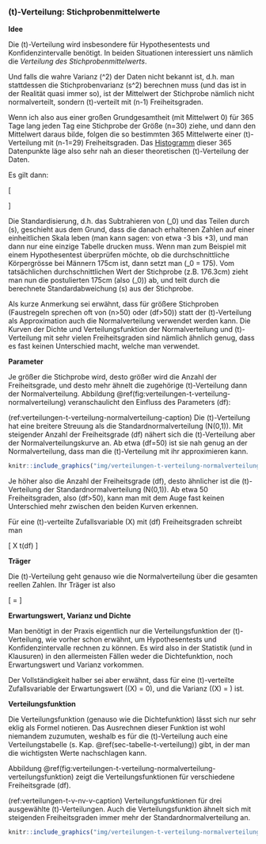 ### \(t\)-Verteilung: Stichprobenmittelwerte {#sec-t-verteilung}

**Idee**

Die \(t\)-Verteilung wird insbesondere für Hypothesentests und Konfidenzintervalle benötigt. In beiden Situationen interessiert uns nämlich die *Verteilung des Stichprobenmittelwerts*.

Und falls die wahre Varianz \(\sigma^2\) der Daten nicht bekannt ist, d.h. man stattdessen die Stichprobenvarianz \(s^2\) berechnen muss (und das ist in der Realität quasi immer so), ist der Mittelwert der Stichprobe nämlich nicht normalverteilt, sondern \(t\)-verteilt mit \(n-1\) Freiheitsgraden.

Wenn ich also aus einer großen Grundgesamtheit (mit Mittelwert 0) für 365 Tage lang jeden Tag eine Stichprobe der Größe \(n=30\) ziehe, und dann den Mittelwert daraus bilde, folgen die so bestimmten 365 Mittelwerte einer \(t\)-Verteilung mit \(n-1=29\) Freiheitsgraden. Das [Histogramm](#sec-histogramme) dieser 365 Datenpunkte läge also sehr nah an dieser theoretischen \(t\)-Verteilung der Daten.

Es gilt dann:

\[ \begin{aligned} T &= \frac{\bar{X} - \mu_0}{s} \sqrt{n} \\ T & \sim t(n-1) \end{aligned} \]

Die Standardisierung, d.h. das Subtrahieren von \(\mu_0\) und das Teilen durch \(s\), geschieht aus dem Grund, dass die danach erhaltenen Zahlen auf einer einheitlichen Skala leben (man kann sagen: von etwa -3 bis +3), und man dann nur eine einzige Tabelle drucken muss. Wenn man zum Beispiel mit einem Hypothesentest überprüfen möchte, ob die durchschnittliche Körpergrösse bei Männern 175cm ist, dann setzt man \(\mu_0 = 175\). Vom tatsächlichen durchschnittlichen Wert der Stichprobe (z.B. 176.3cm) zieht man nun die postulierten 175cm (also \(\mu_0\)) ab, und teilt durch die berechnete Standardabweichung \(s\) aus der Stichprobe.

Als kurze Anmerkung sei erwähnt, dass für größere Stichproben (Faustregeln sprechen oft von \(n>50\) oder \(df>50\)) statt der \(t\)-Verteilung als Approximation auch die Normalverteilung verwendet werden kann. Die Kurven der Dichte und Verteilungsfunktion der Normalverteilung und \(t\)-Verteilung mit sehr vielen Freiheitsgraden sind nämlich ähnlich genug, dass es fast keinen Unterschied macht, welche man verwendet.

**Parameter**

Je größer die Stichprobe wird, desto größer wird die Anzahl der Freiheitsgrade, und desto mehr ähnelt die zugehörige \(t\)-Verteilung dann der Normalverteilung. Abbildung \@ref(fig:verteilungen-t-verteilung-normalverteilung) veranschaulicht den Einfluss des Parameters \(df\):

(ref:verteilungen-t-verteilung-normalverteilung-caption) Die \(t\)-Verteilung hat eine breitere Streuung als die Standardnormalverteilung \(N(0,1)\). Mit steigender Anzahl der Freiheitsgrade \(df\) nähert sich die \(t\)-Verteilung aber der Normalverteilungskurve an. Ab etwa \(df=50\) ist sie nah genug an der Normalverteilung, dass man die \(t\)-Verteilung mit ihr approximieren kann.

```r
knitr::include_graphics("img/verteilungen-t-verteilung-normalverteilung.png")
```

Je höher also die Anzahl der Freiheitsgrade \(df\), desto ähnlicher ist die \(t\)-Verteilung der Standardnormalverteilung \(N(0,1)\). Ab etwa 50 Freiheitsgraden, also \(df>50\), kann man mit dem Auge fast keinen Unterschied mehr zwischen den beiden Kurven erkennen.

Für eine \(t\)-verteilte Zufallsvariable \(X\) mit \(df\) Freiheitsgraden schreibt man

\[ X \sim t(df) \]

**Träger**

Die \(t\)-Verteilung geht genauso wie die Normalverteilung über die gesamten reellen Zahlen. Ihr Träger ist also

\[ \mathcal{T} = \mathbb{R} \]

**Erwartungswert, Varianz und Dichte**

Man benötigt in der Praxis eigentlich nur die Verteilungsfunktion der \(t\)-Verteilung, wie vorher schon erwähnt, um Hypothesentests und Konfidenzintervalle rechnen zu können. Es wird also in der Statistik (und in Klausuren) in den allermeisten Fällen weder die Dichtefunktion, noch Erwartungswert und Varianz vorkommen.

Der Vollständigkeit halber sei aber erwähnt, dass für eine \(t\)-verteilte Zufallsvariable der Erwartungswert \(\mathbb{E}(X) = 0\), und die Varianz \(\mathbb{V}(X) = \frac{df}{df-2}\) ist.

**Verteilungsfunktion**

Die Verteilungsfunktion (genauso wie die Dichtefunktion) lässt sich nur sehr eklig als Formel notieren. Das Ausrechnen dieser Funktion ist wohl niemandem zuzumuten, weshalb es für die \(t\)-Verteilung auch eine Verteilungstabelle (s. Kap. \@ref(sec-tabelle-t-verteilung)) gibt, in der man die wichtigsten Werte nachschlagen kann.

Abbildung \@ref(fig:verteilungen-t-verteilung-normalverteilung-verteilungsfunktion) zeigt die Verteilungsfunktionen für verschiedene Freiheitsgrade \(df\).

(ref:verteilungen-t-v-nv-v-caption) Verteilungsfunktionen für drei ausgewählte \(t\)-Verteilungen. Auch die Verteilungsfunktion ähnelt sich mit steigenden Freiheitsgraden immer mehr der Standardnormalverteilung an.

```r
knitr::include_graphics("img/verteilungen-t-verteilung-normalverteilung-verteilungsfunktion.png")
```